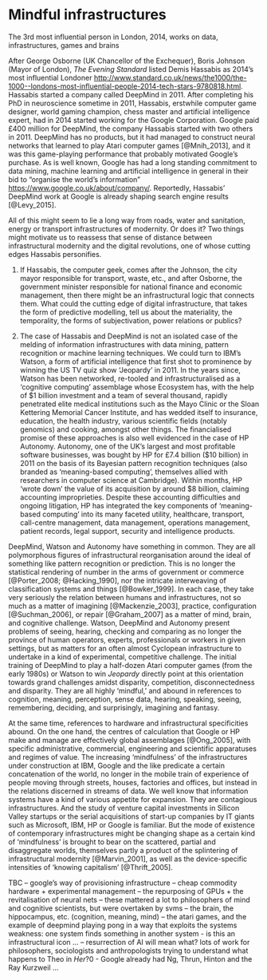 # Mindful infrastructures

The 3rd most influential person in London, 2014, works on data, infrastructures, games and brains

After George Osborne (UK Chancellor of the Exchequer), Boris Johnson (Mayor of London), _The Evening Standard_ listed Demis Hassabis as 2014's most influential Londoner <http://www.standard.co.uk/news/the1000/the-1000--londons-most-influential-people-2014-tech-stars-9780818.html>. Hassabis started a company called DeepMind in 2011. After completing his PhD in neuroscience sometime in 2011, Hassabis, erstwhile computer game designer, world gaming champion, chess master and artificial intelligence expert, had in 2014 started working for the Google Corporation. Google paid £400 million for DeepMind, the company Hassabis started with two others in 2011. DeepMind has no products, but it had managed to construct neural networks that learned to play Atari computer games [@Mnih_2013], and it was this game-playing performance that probably motivated Google's purchase. As is well known, Google has had a long standing commitment to data mining, machine learning and artificial intelligence in general in their bid to "organise the world's information" <https://www.google.co.uk/about/company/>. Reportedly, Hassabis' DeepMind work at Google is already shaping search engine results [@Levy_2015]. 

All of this might seem to lie a long way from roads, water and sanitation, energy or transport infrastructures of modernity. Or does it? Two things might motivate us to reassess that sense of distance between infrastructural modernity and the digital revolutions, one of whose cutting edges Hassabis personifies.  

(1) If Hassabis, the computer geek, comes after the Johnson, the city mayor responsible for transport, waste, etc., and after Osborne, the government minister responsible for national finance and economic management, then there might be an infrastructural logic that connects them. What could the cutting edge of digital infrastructure, that takes the form of predictive modelling, tell us about the materiality, the temporality, the forms of subjectivation, power relations or publics?

(2) The case of Hassabis and DeepMind is not an isolated case of the melding of information infrastructures with data mining, pattern recognition or machine learning techniques. We could turn to IBM's Watson, a form of artificial intelligence that first shot to prominence by winning the US TV quiz show 'Jeopardy' in 2011. In the years since, Watson has been networked,  re-tooled and infrastructuralised as a  'cognitive computing' assemblage whose Ecosystem has, with the help of \$1 billion investment and a team of several thousand, rapidly penetrated elite medical institutions such as the Mayo Clinic or the Sloan Kettering Memorial Cancer Institute, and has wedded itself to insurance, education, the health industry, various scientific fields (notably genomics) and cooking, amongst other things. The financialised promise of these approaches is also well evidenced in the case of HP Autonomy. Autonomy, one of the UK's largest and most profitable software businesses, was bought by HP for £7.4 billion (\$10 billion) in 2011 on the basis of its Bayesian pattern recognition techniques (also branded as 'meaning-based computing', themselves allied with researchers in computer science at Cambridge). Within months, HP 'wrote down' the value of its acquisition by around \$8 billion, claiming accounting improprieties. Despite these accounting difficulties and ongoing litigation, HP has integrated the key components of 'meaning-based computing' into its many faceted utility, healthcare, transport, call-centre management, data management, operations management, patient records, legal support, security and intelligence products.  

DeepMind, Watson and Autonomy have something in common. They are all polymorphous figures of infrastructural reorganisation around the ideal of something like pattern recognition or prediction. This is no longer the statistical rendering of number in the arms of government or commerce [@Porter_2008; @Hacking_1990], nor the intricate interweaving of classification systems and things [@Bowker_1999].   In each case, they take very seriously the relation between humans and infrastructures, not so much as a matter of imagining [@Mackenzie_2003], practice, configuration [@Suchman_2006], or repair [@Graham_2007] as a matter of mind, brain, and cognitive challenge.   Watson, DeepMind and Autonomy present problems of seeing, hearing, checking and comparing as no longer the province of human operators, experts, professionals or workers in given settings, but as matters for an often almost Cyclopean infrastructure to undertake in a kind of experimental, competitive challenge. The initial training of DeepMind to play a half-dozen Atari computer games (from the early 1980s) or Watson to win  _Jeopardy_ directly point at this orientation towards grand challenges amidst disparity, competition, disconnectedness and disparity. They are all highly 'mindful,' and abound in references to cognition, meaning, perception, sense data, hearing, speaking, seeing, remembering, deciding, and surprisingly, imagining and fantasy.

At the same time, references to hardware and infrastructural specificities abound. On the one hand, the centres of calculation that Google or HP make and manage are effectively global assemblages [@Ong_2005], with specific administrative, commercial, engineering and scientific apparatuses and regimes of value. The increasing 'mindfulness' of the infrastructures under construction at IBM, Google and the like predicate a certain concatenation of the world, no longer in the mobile train of experience of people moving through streets, houses, factories and offices, but instead in the relations discerned in streams of data. We well know that information systems have a kind of various appetite for expansion. They are contagious infrastructures. And the study of venture capital investments in Silicon Valley startups or the serial acquisitions of start-up companies by IT giants such as Microsoft, IBM, HP or Google is familiar. But the mode of existence of contemporary infrastructures might be changing shape as a certain kind of 'mindfulness' is brought to bear on the scattered, partial and disaggregate worlds, themselves partly a product of the splintering of infrastructural modernity [@Marvin_2001], as well as the device-specific intensities of 'knowing capitalism' [@Thrift_2005]. 

TBC -- google's way of provisioning infrastructure -- cheap commodity hardware + experimental management
-- the repurposing of GPUs + the revitalisation of neural nets -- these mattered a lot to philosophers of mind and cognitive scientists, but were overtaken by svms
-- the brain, the hippocampus, etc. (cognition, meaning, mind)
-- the atari games, and the example of deepmind playing pong in a way that exploits the systems weakness: one system finds something in another system - is this an infrastructural icon ... 
-- resurrection of AI will mean what? lots of work for philosophers, sociologists and anthropologists trying to understand what happens to Theo in _Her_?0
- Google already had Ng, Thrun, Hinton and the Ray Kurzweil ... 
